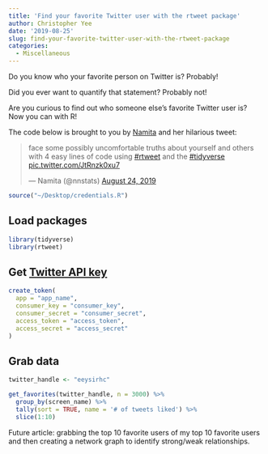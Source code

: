 ```yaml
---
title: 'Find your favorite Twitter user with the rtweet package'
author: Christopher Yee
date: '2019-08-25'
slug: find-your-favorite-twitter-user-with-the-rtweet-package
categories:
  - Miscellaneous
---
```


Do you know who your favorite person on Twitter is? Probably!

Did you ever want to quantify that statement? Probably not!

Are you curious to find out who someone else's favorite Twitter user is? Now you can with R!

The code below is brought to you by [Namita](https://twitter.com/nnstats) and her hilarious tweet:

<blockquote class="twitter-tweet" data-lang="en"><p lang="en" dir="ltr">face some possibly uncomfortable truths about yourself and others with 4 easy lines of code using <a href="https://twitter.com/hashtag/rtweet?src=hash&amp;ref_src=twsrc%5Etfw">#rtweet</a> and the <a href="https://twitter.com/hashtag/tidyverse?src=hash&amp;ref_src=twsrc%5Etfw">#tidyverse</a> <a href="https://t.co/JtRnzk0xu7">pic.twitter.com/JtRnzk0xu7</a></p>&mdash; Namita (@nnstats) <a href="https://twitter.com/nnstats/status/1165112790270578688?ref_src=twsrc%5Etfw">August 24, 2019</a></blockquote>
<script async src="https://platform.twitter.com/widgets.js" charset="utf-8"></script>

```r
source("~/Desktop/credentials.R")
```

## Load packages
```r
library(tidyverse)
library(rtweet)
```

## Get [Twitter API key](https://developer.twitter.com/en/docs/basics/apps/overview)
```r
create_token(
  app = "app_name",
  consumer_key = "consumer_key",
  consumer_secret = "consumer_secret",
  access_token = "access_token",
  access_secret = "access_secret"
)
```

## Grab data
```r
twitter_handle <- "eeysirhc"

get_favorites(twitter_handle, n = 3000) %>% 
  group_by(screen_name) %>% 
  tally(sort = TRUE, name = '# of tweets liked') %>% 
  slice(1:10)
```


Future article: grabbing the top 10 favorite users of my top 10 favorite users and then creating a network graph to identify strong/weak relationships.


